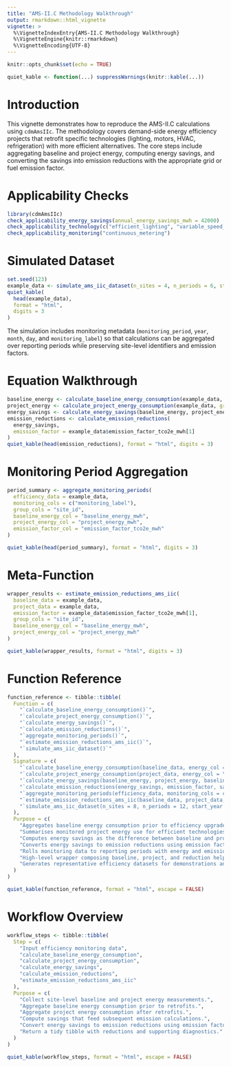 ```yaml
---
title: "AMS-II.C Methodology Walkthrough"
output: rmarkdown::html_vignette
vignette: >
  %\VignetteIndexEntry{AMS-II.C Methodology Walkthrough}
  %\VignetteEngine{knitr::rmarkdown}
  %\VignetteEncoding{UTF-8}
---
```


```r
knitr::opts_chunk$set(echo = TRUE)
```
```r
quiet_kable <- function(...) suppressWarnings(knitr::kable(...))
```


# Introduction

This vignette demonstrates how to reproduce the AMS-II.C calculations using
`cdmAmsIIc`. The methodology covers demand-side energy efficiency projects that
retrofit specific technologies (lighting, motors, HVAC, refrigeration) with more
efficient alternatives. The core steps include aggregating baseline and project
energy, computing energy savings, and converting the savings into emission
reductions with the appropriate grid or fuel emission factor.

# Applicability Checks

```r
library(cdmAmsIIc)
check_applicability_energy_savings(annual_energy_savings_mwh = 42000)
check_applicability_technology(c("efficient_lighting", "variable_speed_drives"))
check_applicability_monitoring("continuous_metering")
```

# Simulated Dataset

```r
set.seed(123)
example_data <- simulate_ams_iic_dataset(n_sites = 4, n_periods = 6, start_year = 2024, start_month = 7)
quiet_kable(
  head(example_data),
  format = "html",
  digits = 3
)
```

The simulation includes monitoring metadata (`monitoring_period`, `year`,
`month`, `day`, and `monitoring_label`) so that calculations can be aggregated
over reporting periods while preserving site-level identifiers and emission
factors.

# Equation Walkthrough

```r
baseline_energy <- calculate_baseline_energy_consumption(example_data, group_cols = "site_id")
project_energy <- calculate_project_energy_consumption(example_data, group_cols = "site_id")
energy_savings <- calculate_energy_savings(baseline_energy, project_energy)
emission_reductions <- calculate_emission_reductions(
  energy_savings,
  emission_factor = example_data$emission_factor_tco2e_mwh[1]
)
quiet_kable(head(emission_reductions), format = "html", digits = 3)
```

# Monitoring Period Aggregation

```r
period_summary <- aggregate_monitoring_periods(
  efficiency_data = example_data,
  monitoring_cols = c("monitoring_label"),
  group_cols = "site_id",
  baseline_energy_col = "baseline_energy_mwh",
  project_energy_col = "project_energy_mwh",
  emission_factor_col = "emission_factor_tco2e_mwh"
)

quiet_kable(head(period_summary), format = "html", digits = 3)
```

# Meta-Function

```r
wrapper_results <- estimate_emission_reductions_ams_iic(
  baseline_data = example_data,
  project_data = example_data,
  emission_factor = example_data$emission_factor_tco2e_mwh[1],
  group_cols = "site_id",
  baseline_energy_col = "baseline_energy_mwh",
  project_energy_col = "project_energy_mwh"
)

quiet_kable(wrapper_results, format = "html", digits = 3)
```

# Function Reference

```r
function_reference <- tibble::tibble(
  Function = c(
    "`calculate_baseline_energy_consumption()`",
    "`calculate_project_energy_consumption()`",
    "`calculate_energy_savings()`",
    "`calculate_emission_reductions()`",
    "`aggregate_monitoring_periods()`",
    "`estimate_emission_reductions_ams_iic()`",
    "`simulate_ams_iic_dataset()`"
  ),
  Signature = c(
    "`calculate_baseline_energy_consumption(baseline_data, energy_col = \"baseline_energy_mwh\", group_cols = NULL, output_col = \"baseline_energy_mwh\")`",
    "`calculate_project_energy_consumption(project_data, energy_col = \"project_energy_mwh\", group_cols = NULL, output_col = \"project_energy_mwh\")`",
    "`calculate_energy_savings(baseline_energy, project_energy, baseline_col = \"baseline_energy_mwh\", project_col = \"project_energy_mwh\", output_col = \"energy_savings_mwh\")`",
    "`calculate_emission_reductions(energy_savings, emission_factor, savings_col = \"energy_savings_mwh\", output_col = \"emission_reductions_tco2e\")`",
    "`aggregate_monitoring_periods(efficiency_data, monitoring_cols = c(\"year\", \"month\"), group_cols = \"site_id\", baseline_energy_col = \"baseline_energy_mwh\", project_energy_col = \"project_energy_mwh\", emission_factor_col = \"emission_factor_tco2e_mwh\")`",
    "`estimate_emission_reductions_ams_iic(baseline_data, project_data, emission_factor, group_cols = NULL, baseline_energy_col = \"baseline_energy_mwh\", project_energy_col = \"project_energy_mwh\")`",
    "`simulate_ams_iic_dataset(n_sites = 8, n_periods = 12, start_year = 2023, start_month = 1, baseline_energy_mean = 120, project_energy_mean = 75, emission_factor = 0.62)`"
  ),
  Purpose = c(
    "Aggregates baseline energy consumption prior to efficiency upgrades.",
    "Summarises monitored project energy use for efficient technologies.",
    "Computes energy savings as the difference between baseline and project energy.",
    "Converts energy savings to emission reductions using emission factors.",
    "Rolls monitoring data to reporting periods with energy and emission summaries.",
    "High-level wrapper composing baseline, project, and reduction helpers.",
    "Generates representative efficiency datasets for demonstrations and tests."
  )
)

quiet_kable(function_reference, format = "html", escape = FALSE)
```

# Workflow Overview

```r
workflow_steps <- tibble::tibble(
  Step = c(
    "Input efficiency monitoring data",
    "calculate_baseline_energy_consumption",
    "calculate_project_energy_consumption",
    "calculate_energy_savings",
    "calculate_emission_reductions",
    "estimate_emission_reductions_ams_iic"
  ),
  Purpose = c(
    "Collect site-level baseline and project energy measurements.",
    "Aggregate baseline energy consumption prior to retrofits.",
    "Aggregate project energy consumption after retrofits.",
    "Compute savings that feed subsequent emission calculations.",
    "Convert energy savings to emission reductions using emission factors.",
    "Return a tidy tibble with reductions and supporting diagnostics."
  )
)

quiet_kable(workflow_steps, format = "html", escape = FALSE)
```
